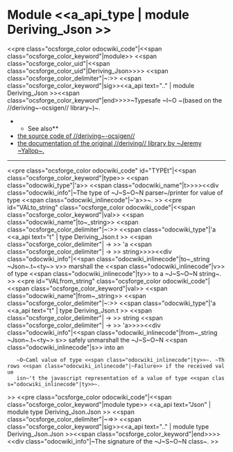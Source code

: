 =Module <<a_api_type | module Deriving_Json >> =
<<pre class="ocsforge_color odocwiki_code"|<<span class="ocsforge_color_keyword"|module>> <<span class="ocsforge_color_uid"|<<span class="ocsforge_color_uid"|Deriving_Json>>>> <<span class="ocsforge_color_delimiter"|~:>> <<span class="ocsforge_color_keyword"|sig>><<a_api text=".." | module Deriving_Json >><<span class="ocsforge_color_keyword"|end>>>>~Typesafe ~I~O ~(based on the //deriving~-ocsigen// library~)~.
**See also**
* [[https://github.com/hnrgrgr/deriving|the source code of //deriving~-ocsigen//]]
* [[http://code.google.com/p/deriving/|the documentation of the original //deriving// library by ~Jeremy ~Yallop~.]]


----
<<pre class="ocsforge_color odocwiki_code" id="TYPEt"|<<span class="ocsforge_color_keyword"|type>> <<span class="odocwiki_type"|'a>> <<span class="odocwiki_name"|t>>>><<div class="odocwiki_info"|~The type of ~J~S~O~N parser~/printer for value of type <<span class="odocwiki_inlinecode"|~'a>>~.
>>
<<pre id="VALto_string" class="ocsforge_color odocwiki_code"|<<span class="ocsforge_color_keyword"|val>> <<span class="odocwiki_name"|to~_string>> <<span class="ocsforge_color_delimiter"|~:>> <<span class="odocwiki_type"|'a <<a_api text="t" | type Deriving_Json.t >> <<span class="ocsforge_color_delimiter"| -> >> 'a <<span class="ocsforge_color_delimiter"| -> >> string>>>><<div class="odocwiki_info"|<<span class="odocwiki_inlinecode"|to~_string ~Json~.t~<ty~> v>> marshall the <<span class="odocwiki_inlinecode"|v>> of type <<span class="odocwiki_inlinecode"|ty>> to a ~J~S~O~N string~.
>>
<<pre id="VALfrom_string" class="ocsforge_color odocwiki_code"|<<span class="ocsforge_color_keyword"|val>> <<span class="odocwiki_name"|from~_string>> <<span class="ocsforge_color_delimiter"|~:>> <<span class="odocwiki_type"|'a <<a_api text="t" | type Deriving_Json.t >> <<span class="ocsforge_color_delimiter"| -> >> string <<span class="ocsforge_color_delimiter"| -> >> 'a>>>><<div class="odocwiki_info"|<<span class="odocwiki_inlinecode"|from~_string ~Json~.t~<ty~> s>> safely unmarshall the ~J~S~O~N <<span class="odocwiki_inlinecode"|s>> into an
    ~O~Caml value of type <<span class="odocwiki_inlinecode"|ty>>~. ~Throws <<span class="odocwiki_inlinecode"|~Failure>> if the received value
    isn~'t the javascript representation of a value of type <<span class="odocwiki_inlinecode"|ty>>~.
>>
<<pre class="ocsforge_color odocwiki_code"|<<span class="ocsforge_color_keyword"|module type>> <<a_api text="Json" | module type Deriving_Json.Json >> <<span class="ocsforge_color_delimiter"|~=>> <<span class="ocsforge_color_keyword"|sig>><<a_api text=".." | module type Deriving_Json.Json >><<span class="ocsforge_color_keyword"|end>>>><<div class="odocwiki_info"|~The signature of the ~J~S~O~N class~.
>>
